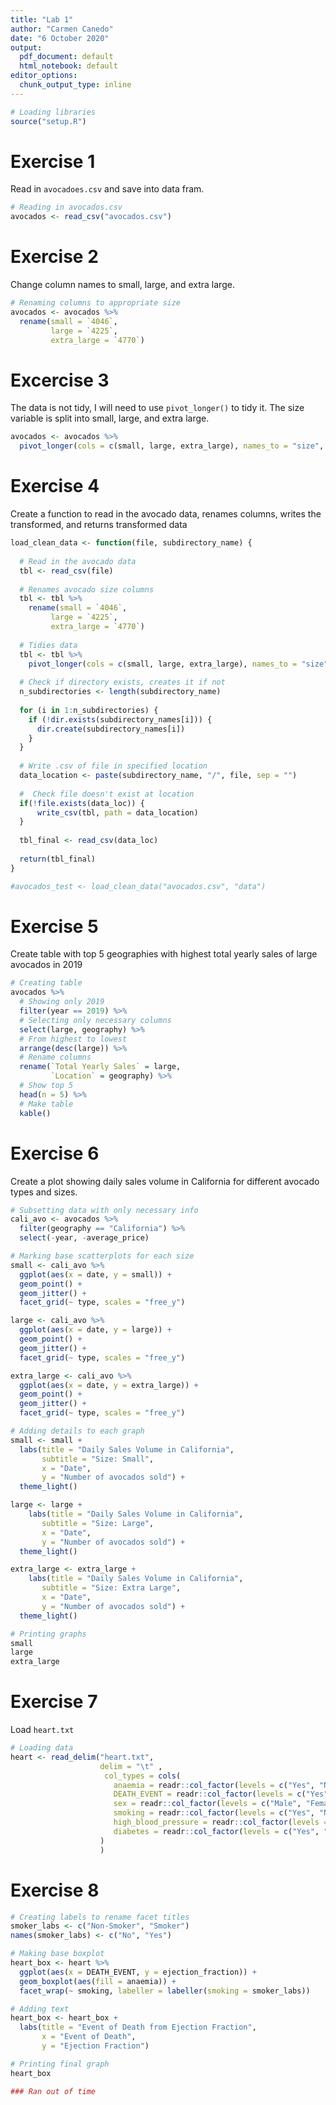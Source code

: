 ```yaml
---
title: "Lab 1"
author: "Carmen Canedo"
date: "6 October 2020"
output:
  pdf_document: default
  html_notebook: default
editor_options:
  chunk_output_type: inline
---
```


```r
# Loading libraries
source("setup.R")
```

# Exercise 1
Read in `avocadoes.csv` and save into data fram.
```r
# Reading in avocados.csv
avocados <- read_csv("avocados.csv")
```

# Exercise 2
Change column names to small, large, and extra large.
```r
# Renaming columns to appropriate size
avocados <- avocados %>% 
  rename(small = `4046`,
         large = `4225`,
         extra_large = `4770`)
```

# Excercise 3
The data is not tidy, I will need to use `pivot_longer()` to tidy it. The size variable is split into small, large, and extra large.
```r
avocados <- avocados %>% 
  pivot_longer(cols = c(small, large, extra_large), names_to = "size", values_to = "sales_volume")
```


# Exercise 4
Create a function to read in the avocado data, renames columns, writes the transformed, and returns transformed data
```r
load_clean_data <- function(file, subdirectory_name) {
  
  # Read in the avocado data
  tbl <- read_csv(file)
  
  # Renames avocado size columns
  tbl <- tbl %>% 
    rename(small = `4046`,
         large = `4225`,
         extra_large = `4770`)
  
  # Tidies data
  tbl <- tbl %>% 
    pivot_longer(cols = c(small, large, extra_large), names_to = "size", values_to = "sales_volume")
  
  # Check if directory exists, creates it if not
  n_subdirectories <- length(subdirectory_name)
  
  for (i in 1:n_subdirectories) {
    if (!dir.exists(subdirectory_names[i])) {
      dir.create(subdirectory_names[i])
    }
  }
  
  # Write .csv of file in specified location
  data_location <- paste(subdirectory_name, "/", file, sep = "")
  
  #  Check file doesn't exist at location
  if(!file.exists(data_loc)) {
      write_csv(tbl, path = data_location)
  }
  
  tbl_final <- read_csv(data_loc)
  
  return(tbl_final)
}
```

```r
#avocados_test <- load_clean_data("avocados.csv", "data")
```

# Exercise 5
Create table with top 5 geographies with highest total yearly sales of large avocados in 2019
```r
# Creating table
avocados %>% 
  # Showing only 2019
  filter(year == 2019) %>% 
  # Selecting only necessary columns
  select(large, geography) %>%
  # From highest to lowest
  arrange(desc(large)) %>% 
  # Rename columns
  rename(`Total Yearly Sales` = large,
         `Location` = geography) %>% 
  # Show top 5
  head(n = 5) %>% 
  # Make table
  kable()
```

# Exercise 6
Create a plot showing daily sales volume in California for different avocado types and sizes.
```r
# Subsetting data with only necessary info
cali_avo <- avocados %>% 
  filter(geography == "California") %>% 
  select(-year, -average_price)

# Marking base scatterplots for each size
small <- cali_avo %>% 
  ggplot(aes(x = date, y = small)) +
  geom_point() +
  geom_jitter() +
  facet_grid(~ type, scales = "free_y")

large <- cali_avo %>% 
  ggplot(aes(x = date, y = large)) +
  geom_point() +
  geom_jitter() +
  facet_grid(~ type, scales = "free_y")

extra_large <- cali_avo %>% 
  ggplot(aes(x = date, y = extra_large)) +
  geom_point() +
  geom_jitter() +
  facet_grid(~ type, scales = "free_y")
```

```r
# Adding details to each graph
small <- small +
  labs(title = "Daily Sales Volume in California",
       subtitle = "Size: Small",
       x = "Date",
       y = "Number of avocados sold") +
  theme_light()

large <- large +
    labs(title = "Daily Sales Volume in California",
       subtitle = "Size: Large",
       x = "Date",
       y = "Number of avocados sold") +
  theme_light()

extra_large <- extra_large +
    labs(title = "Daily Sales Volume in California",
       subtitle = "Size: Extra Large",
       x = "Date",
       y = "Number of avocados sold") +
  theme_light()
```


```r
# Printing graphs
small
large
extra_large
```

# Exercise 7
Load `heart.txt`
```r
# Loading data
heart <- read_delim("heart.txt",
                    delim = "\t" ,
                     col_types = cols(
                       anaemia = readr::col_factor(levels = c("Yes", "No")),
                       DEATH_EVENT = readr::col_factor(levels = c("Yes", "No")),
                       sex = readr::col_factor(levels = c("Male", "Female")),
                       smoking = readr::col_factor(levels = c("Yes", "No")),
                       high_blood_pressure = readr::col_factor(levels = c("Yes", "No")),
                       diabetes = readr::col_factor(levels = c("Yes", "No"))
                    )
                    )
```

# Exercise 8
```r
# Creating labels to rename facet titles
smoker_labs <- c("Non-Smoker", "Smoker")
names(smoker_labs) <- c("No", "Yes")

# Making base boxplot
heart_box <- heart %>% 
  ggplot(aes(x = DEATH_EVENT, y = ejection_fraction)) +
  geom_boxplot(aes(fill = anaemia)) +
  facet_wrap(~ smoking, labeller = labeller(smoking = smoker_labs))
```

```r
# Adding text
heart_box <- heart_box +
  labs(title = "Event of Death from Ejection Fraction",
       x = "Event of Death",
       y = "Ejection Fraction")
```


```r
# Printing final graph
heart_box
```

```r
### Ran out of time
```


